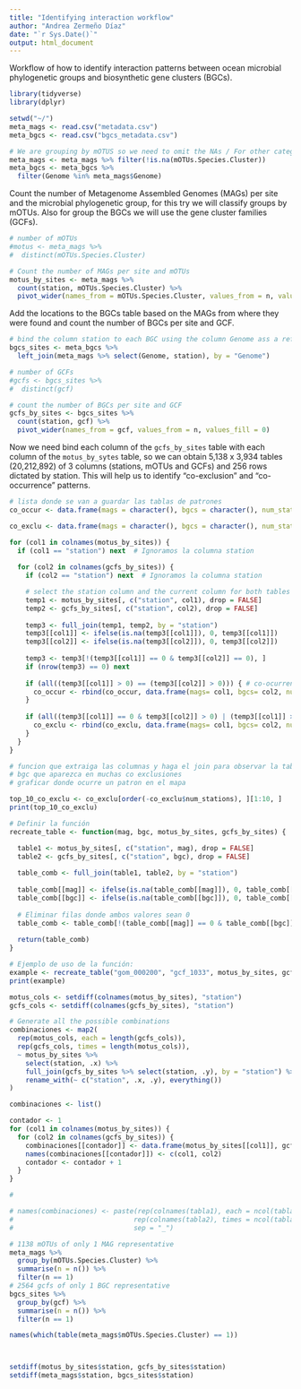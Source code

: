 ```yaml
---
title: "Identifying interaction workflow"
author: "Andrea Zermeño Díaz"
date: "`r Sys.Date()`"
output: html_document
---
```


Workflow of how to identify interaction patterns between ocean microbial phylogenetic groups and biosynthetic gene clusters (BGCs).

```r
library(tidyverse)
library(dplyr)
```

```r
setwd("~/")
meta_mags <- read.csv("metadata.csv")
meta_bgcs <- read.csv("bgcs_metadata.csv")

# We are grouping by mOTUS so we need to omit the NAs / For other categories skip this 
meta_mags <- meta_mags %>% filter(!is.na(mOTUs.Species.Cluster))
meta_bgcs <- meta_bgcs %>%
  filter(Genome %in% meta_mags$Genome)
```

Count the number of Metagenome Assembled Genomes (MAGs) per site and the microbial phylogenetic group, for this try we will classify groups by mOTUs. Also for group the BGCs we will use the gene cluster families (GCFs).

```r
# number of mOTUs
#motus <- meta_mags %>% 
#  distinct(mOTUs.Species.Cluster)

# Count the number of MAGs per site and mOTUs
motus_by_sites <- meta_mags %>%
  count(station, mOTUs.Species.Cluster) %>%
  pivot_wider(names_from = mOTUs.Species.Cluster, values_from = n, values_fill = 0)
```

Add the locations to the BGCs table based on the MAGs from where they were found and count the number of BGCs per site and GCF.

```r
# bind the column station to each BGC using the column Genome ass a reference to match it 
bgcs_sites <- meta_bgcs %>%
  left_join(meta_mags %>% select(Genome, station), by = "Genome")

# number of GCFs 
#gcfs <- bgcs_sites %>% 
#  distinct(gcf)

# count the number of BGCs per site and GCF
gcfs_by_sites <- bgcs_sites %>%
  count(station, gcf) %>%
  pivot_wider(names_from = gcf, values_from = n, values_fill = 0) 
```

Now we need bind each column of the `gcfs_by_sites` table with each column of the `motus_by_sytes` table, so we can obtain 5,138 x 3,934 tables (20,212,892)  of 3 columns (stations, mOTUs and GCFs) and 256 rows dictated by station. This will help us to identify "co-exclusion" and "co-occurrence" patterns.


```r
# lista donde se van a guardar las tablas de patrones
co_occur <- data.frame(mags = character(), bgcs = character(), num_stations = integer(), stringsAsFactors = FALSE)

co_exclu <- data.frame(mags = character(), bgcs = character(), num_stations = integer(), stringsAsFactors = FALSE)

for (col1 in colnames(motus_by_sites)) {
  if (col1 == "station") next  # Ignoramos la columna station
  
  for (col2 in colnames(gcfs_by_sites)) {
    if (col2 == "station") next  # Ignoramos la columna station

    # select the station column and the current column for both tables
    temp1 <- motus_by_sites[, c("station", col1), drop = FALSE]
    temp2 <- gcfs_by_sites[, c("station", col2), drop = FALSE]
    
    temp3 <- full_join(temp1, temp2, by = "station")
    temp3[[col1]] <- ifelse(is.na(temp3[[col1]]), 0, temp3[[col1]])
    temp3[[col2]] <- ifelse(is.na(temp3[[col2]]), 0, temp3[[col2]])
    
    temp3 <- temp3[!(temp3[[col1]] == 0 & temp3[[col2]] == 0), ]
    if (nrow(temp3) == 0) next
    
    if (all((temp3[[col1]] > 0) == (temp3[[col2]] > 0))) { # co-ocurrencia
      co_occur <- rbind(co_occur, data.frame(mags= col1, bgcs= col2, num_stations= nrow(temp3)))
    }
    
    if (all((temp3[[col1]] == 0 & temp3[[col2]] > 0) | (temp3[[col1]] > 0 & temp3[[col2]] == 0))) {    # co-exclusion
      co_exclu <- rbind(co_exclu, data.frame(mags= col1, bgcs= col2, num_stations= nrow(temp3)))
    }
  }
}

# funcion que extraiga las columnas y haga el join para observar la tabla
# bgc que aparezca en muchas co exclusiones 
# graficar donde ocurre un patron en el mapa 
```


```r
top_10_co_exclu <- co_exclu[order(-co_exclu$num_stations), ][1:10, ]
print(top_10_co_exclu)
```


```r
# Definir la función
recreate_table <- function(mag, bgc, motus_by_sites, gcfs_by_sites) {

  table1 <- motus_by_sites[, c("station", mag), drop = FALSE]
  table2 <- gcfs_by_sites[, c("station", bgc), drop = FALSE]
  
  table_comb <- full_join(table1, table2, by = "station")
  
  table_comb[[mag]] <- ifelse(is.na(table_comb[[mag]]), 0, table_comb[[mag]])
  table_comb[[bgc]] <- ifelse(is.na(table_comb[[bgc]]), 0, table_comb[[bgc]])
  
  # Eliminar filas donde ambos valores sean 0
  table_comb <- table_comb[!(table_comb[[mag]] == 0 & table_comb[[bgc]] == 0), ]
  
  return(table_comb)
}

# Ejemplo de uso de la función:
example <- recreate_table("gom_000200", "gcf_1033", motus_by_sites, gcfs_by_sites)
print(example)

```

#####################################################

```r

motus_cols <- setdiff(colnames(motus_by_sites), "station")
gcfs_cols <- setdiff(colnames(gcfs_by_sites), "station")

# Generate all the possible combinations
combinaciones <- map2(
  rep(motus_cols, each = length(gcfs_cols)), 
  rep(gcfs_cols, times = length(motus_cols)),
  ~ motus_by_sites %>%
    select(station, .x) %>%
    full_join(gcfs_by_sites %>% select(station, .y), by = "station") %>%
    rename_with(~ c("station", .x, .y), everything())
)
```

```r
combinaciones <- list()

contador <- 1
for (col1 in colnames(motus_by_sites)) {
  for (col2 in colnames(gcfs_by_sites)) {
    combinaciones[[contador]] <- data.frame(motus_by_sites[[col1]], gcfs_by_sites[[col2]])
    names(combinaciones[[contador]]) <- c(col1, col2)
    contador <- contador + 1
  }
}

#

# names(combinaciones) <- paste(rep(colnames(tabla1), each = ncol(tabla2)),
#                              rep(colnames(tabla2), times = ncol(tabla1)),
#                              sep = "_")

```

```r
# 1138 mOTUs of only 1 MAG representative 
meta_mags %>%
  group_by(mOTUs.Species.Cluster) %>%                     
  summarise(n = n()) %>%                 
  filter(n == 1)  
# 2564 gcfs of only 1 BGC representative 
bgcs_sites %>%
  group_by(gcf) %>%                     
  summarise(n = n()) %>%                 
  filter(n == 1)  

names(which(table(meta_mags$mOTUs.Species.Cluster) == 1))



setdiff(motus_by_sites$station, gcfs_by_sites$station)
setdiff(meta_mags$station, bgcs_sites$station)
```




